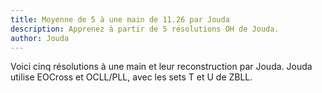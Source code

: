 ```yaml
---
title: Moyenne de 5 à une main de 11.26 par Jouda
description: Apprenez à partir de 5 résolutions OH de Jouda.
author: Jouda
---
```



Voici cinq résolutions à une main et leur reconstruction par Jouda.
Jouda utilise EOCross et OCLL/PLL, avec les sets T et U de ZBLL.

<br />

<ReconCollection recons={RECONS} youtubeVideoId={YOUTUBE_VIDEO_ID} />
